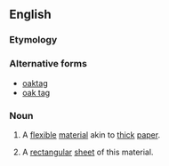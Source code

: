==English==

===Etymology===
{{rfe|lang=en}}

===Alternative forms===
* [[oaktag]]
* [[oak tag]]

===Noun===
{{en-noun|~}}

# {{label|en|uncountable}} A [[flexible]] [[material]] akin to [[thick]] [[paper]].
# {{label|en|countable}} A [[rectangular]] [[sheet]] of this material.